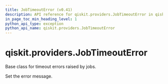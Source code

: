 ```yaml
---
title: JobTimeoutError (v0.41)
description: API reference for qiskit.providers.JobTimeoutError in qiskit v0.41
in_page_toc_min_heading_level: 1
python_api_type: exception
python_api_name: qiskit.providers.JobTimeoutError
---
```


<span id="qiskit-providers-jobtimeouterror" />

# qiskit.providers.JobTimeoutError

<Class id="qiskit.providers.JobTimeoutError" isDedicatedPage={true} github="https://github.com/qiskit/qiskit/tree/stable/0.23/qiskit/providers/exceptions.py" signature="JobTimeoutError(*message)" modifiers="exception">
  Base class for timeout errors raised by jobs.

  Set the error message.
</Class>

